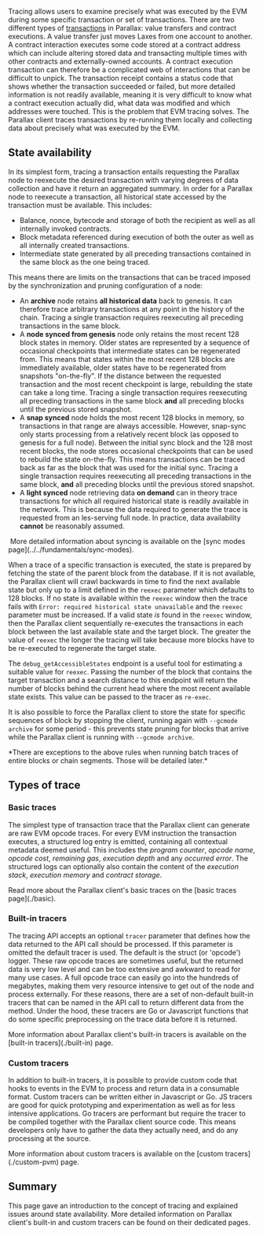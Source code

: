 Tracing allows users to examine precisely what was executed by the EVM during some specific transaction or set of transactions. There are two different types of [transactions](../../../parallax-protocol/foundational-topics/transactions) in Parallax: value transfers and contract executions. A value transfer just moves Laxes from one account to another. A contract interaction executes some code stored at a contract address which can include altering stored data and transacting multiple times with other contracts and externally-owned accounts. A contract execution transaction can therefore be a complicated web of interactions that can be difficult to unpick. The transaction receipt contains a status code that shows whether the transaction succeeded or failed, but more detailed information is not readily available, meaning it is very difficult to know what a contract execution actually did, what data was modified and which addresses were touched. This is the problem that EVM tracing solves. The Parallax client traces transactions by re-running them locally and collecting data about precisely what was executed by the EVM.

## State availability

In its simplest form, tracing a transaction entails requesting the Parallax node to reexecute the desired transaction with varying degrees of data collection and have it return an aggregated summary. In order for a Parallax node to reexecute a transaction, all historical state accessed by the transaction must be available. This includes:

* Balance, nonce, bytecode and storage of both the recipient as well as all internally invoked contracts.
* Block metadata referenced during execution of both the outer as well as all internally created transactions.
* Intermediate state generated by all preceding transactions contained in the same block as the one being traced.

This means there are limits on the transactions that can be traced imposed by the synchronization and pruning configuration of a node:

* An **archive** node retains **all historical data** back to genesis. It can therefore trace arbitrary transactions at any point in the history of the chain. Tracing a single transaction requires reexecuting all preceding transactions in the same block.
* A **node synced from genesis** node only retains the most recent 128 block states in memory. Older states are represented by a sequence of occasional checkpoints that intermediate states can be regenerated from. This means that states within the most recent 128 blocks are immediately available, older states have to be regenerated from snapshots "on-the-fly". If the distance between the requested transaction and the most recent checkpoint is large, rebuilding the state can take a long time. Tracing a single transaction requires reexecuting all preceding transactions in the same block **and** all preceding blocks until the previous stored snapshot.
* A **snap synced** node holds the most recent 128 blocks in memory, so transactions in that range are always accessible. However, snap-sync only starts processing from a relatively recent block (as opposed to genesis for a full node). Between the initial sync block and the 128 most recent blocks, the node stores occasional checkpoints that can be used to rebuild the state on-the-fly. This means transactions can be traced back as far as the block that was used for the initial sync. Tracing a single transaction requires reexecuting all preceding transactions in the same block, **and** all preceding blocks until the previous stored snapshot.
* A **light synced** node retrieving data **on demand** can in theory trace transactions for which all required historical state is readily available in the network. This is because the data required to generate the trace is requested from an les-serving full node. In practice, data availability **cannot** be reasonably assumed.

<img src="https://geth.ethereum.org/images/docs/state-pruning.png" alt=""/>

<Note>
More detailed information about syncing is available on the [sync modes page](../../fundamentals/sync-modes).
</Note>

When a trace of a specific transaction is executed, the state is prepared by fetching the state of the parent block from the database. If it is not available, the Parallax client will crawl backwards in time to find the next available state but only up to a limit defined in the `reexec` parameter which defaults to 128 blocks. If no state is available within the `reexec` window then the trace fails with `Error: required historical state unavailable` and the `reexec` parameter must be increased. If a valid state *is* found in the `reexec` window, then the Parallax client sequentially re-executes the transactions in each block between the last available state and the target block. The greater the value of `reexec` the longer the tracing will take because more blocks have to be re-executed to regenerate the target state.

The `debug_getAccessibleStates` endpoint is a useful tool for estimating a suitable value for `reexec`. Passing the number of the block that contains the target transaction and a search distance to this endpoint will return the number of blocks behind the current head where the most recent available state exists. This value can be passed to the tracer as `re-exec`.

It is also possible to force the Parallax client to store the state for specific sequences of block by stopping the client, running again with `--gcmode archive` for some period - this prevents state pruning for blocks that arrive while the Parallax client is running with `--gcmode archive`.

<Note>
*There are exceptions to the above rules when running batch traces of entire blocks or chain segments. Those will be detailed later.*
</Note>

## Types of trace

### Basic traces

The simplest type of transaction trace that the Parallax client can generate are raw EVM opcode traces. For every EVM instruction the transaction executes, a structured log entry is emitted, containing all contextual metadata deemed useful. This includes the *program counter*, *opcode name*, *opcode cost*, *remaining gas*, *execution depth* and any *occurred error*. The structured logs can optionally also contain the content of the *execution stack*, *execution memory* and *contract storage*.

<Note>
Read more about the Parallax client's basic traces on the [basic traces page](./basic).
</Note>

### Built-in tracers

The tracing API accepts an optional `tracer` parameter that defines how the data returned to the API call should be processed. If this parameter is omitted the default tracer is used. The default is the struct (or 'opcode') logger. These raw opcode traces are sometimes useful, but the returned data is very low level and can be too extensive and awkward to read for many use cases. A full opcode trace can easily go into the hundreds of megabytes, making them very resource intensive to get out of the node and process externally. For these reasons, there are a set of non-default built-in tracers that can be named in the API call to return different data from the method. Under the hood, these tracers are Go or Javascript functions that do some specific preprocessing on the trace data before it is returned.

<Note>
More information about Parallax client's built-in tracers is available on the [built-in tracers](./built-in) page.
</Note>

### Custom tracers

In addition to built-in tracers, it is possible to provide custom code that hooks to events in the EVM to process and return data in a consumable format. Custom tracers can be written either in Javascript or Go. JS tracers are good for quick prototyping and experimentation as well as for less intensive applications. Go tracers are performant but require the tracer to be compiled together with the Parallax client source code. This means developers only have to gather the data they actually need, and do any processing at the source.

<Note>
More information about custom tracers is available on the [custom tracers](./custom-pvm) page.
</Note>

## Summary

This page gave an introduction to the concept of tracing and explained issues around state availability. More detailed information on Parallax client's built-in and custom tracers can be found on their dedicated pages.
